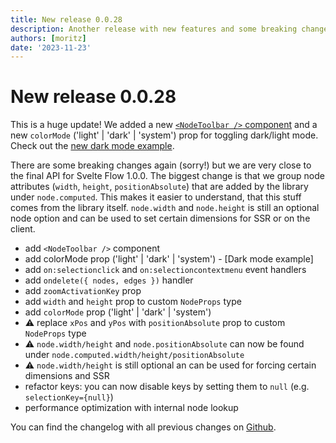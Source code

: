 ```yaml
---
title: New release 0.0.28
description: Another release with new features and some breaking changes.
authors: [moritz]
date: '2023-11-23'
---
```


# New release 0.0.28

This is a huge update! We added a new [`<NodeToolbar />` component](/api-reference/components/node-toolbar) and a new `colorMode` ('light' | 'dark' | 'system') prop for toggling dark/light mode. Check out the [new dark mode example](/examples/styling/dark-mode).

There are some breaking changes again (sorry!) but we are very close to the final API for Svelte Flow 1.0.0. The biggest change is that we group node attributes (`width`, `height`, `positionAbsolute`) that are added by the library under `node.computed`. This makes it easier to understand, that this stuff comes from the library itself. `node.width` and `node.height` is still an optional node option and can be used to set certain dimensions for SSR or on the client.

- add `<NodeToolbar />` component
- add colorMode prop ('light' | 'dark' | 'system') - [Dark mode example]
- add `on:selectionclick` and `on:selectioncontextmenu` event handlers
- add `ondelete({ nodes, edges })` handler
- add `zoomActivationKey` prop
- add `width` and `height` prop to custom `NodeProps` type
- add `colorMode` prop ('light' | 'dark' | 'system')
- ⚠️ replace `xPos` and `yPos` with `positionAbsolute` prop to custom `NodeProps` type
- ⚠️ `node.width/height` and `node.positionAbsolute` can now be found under `node.computed.width/height/positionAbsolute`
- ⚠️ `node.width/height` is still optional an can be used for forcing certain dimensions and SSR
- refactor keys: you can now disable keys by setting them to `null` (e.g. `selectionKey={null}`)
- performance optimization with internal node lookup

You can find the changelog with all previous changes on [Github](https://github.com/xyflow/xyflow/blob/main/packages/svelte/CHANGELOG.md).
